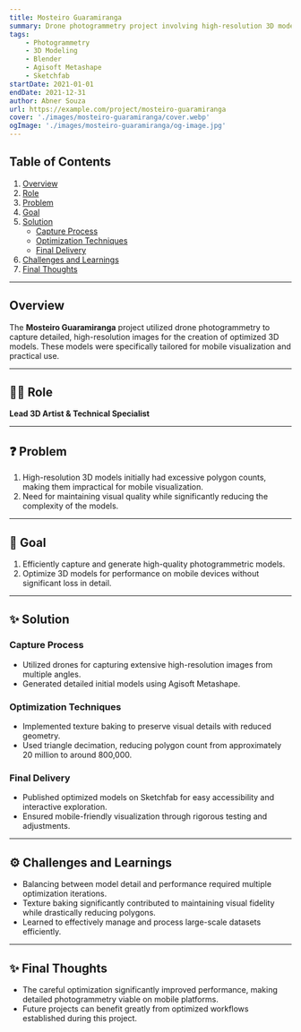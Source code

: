 ```yaml
---
title: Mosteiro Guaramiranga
summary: Drone photogrammetry project involving high-resolution 3D modeling optimized for mobile visualization.
tags:
    - Photogrammetry
    - 3D Modeling
    - Blender
    - Agisoft Metashape
    - Sketchfab
startDate: 2021-01-01
endDate: 2021-12-31
author: Abner Souza
url: https://example.com/project/mosteiro-guaramiranga
cover: './images/mosteiro-guaramiranga/cover.webp'
ogImage: './images/mosteiro-guaramiranga/og-image.jpg'
---
```


## Table of Contents
1. [Overview](#overview)
2. [Role](#role)
3. [Problem](#problem)
4. [Goal](#goal)
5. [Solution](#solution)
    - [Capture Process](#capture-process)
    - [Optimization Techniques](#optimization-techniques)
    - [Final Delivery](#final-delivery)
6. [Challenges and Learnings](#challenges-and-learnings)
7. [Final Thoughts](#final-thoughts)

---

## Overview
The **Mosteiro Guaramiranga** project utilized drone photogrammetry to capture detailed, high-resolution images for the creation of optimized 3D models. These models were specifically tailored for mobile visualization and practical use.

---

## 👨‍💻 Role
**Lead 3D Artist & Technical Specialist**

---

## ❓ Problem
1. High-resolution 3D models initially had excessive polygon counts, making them impractical for mobile visualization.
2. Need for maintaining visual quality while significantly reducing the complexity of the models.

---

## 🎯 Goal
1. Efficiently capture and generate high-quality photogrammetric models.
2. Optimize 3D models for performance on mobile devices without significant loss in detail.

---

## ✨ Solution

### Capture Process
- Utilized drones for capturing extensive high-resolution images from multiple angles.
- Generated detailed initial models using Agisoft Metashape.

### Optimization Techniques
- Implemented texture baking to preserve visual details with reduced geometry.
- Used triangle decimation, reducing polygon count from approximately 20 million to around 800,000.

### Final Delivery
- Published optimized models on Sketchfab for easy accessibility and interactive exploration.
- Ensured mobile-friendly visualization through rigorous testing and adjustments.

---

## ⚙️ Challenges and Learnings
- Balancing between model detail and performance required multiple optimization iterations.
- Texture baking significantly contributed to maintaining visual fidelity while drastically reducing polygons.
- Learned to effectively manage and process large-scale datasets efficiently.

---

## ✨ Final Thoughts
- The careful optimization significantly improved performance, making detailed photogrammetry viable on mobile platforms.
- Future projects can benefit greatly from optimized workflows established during this project.